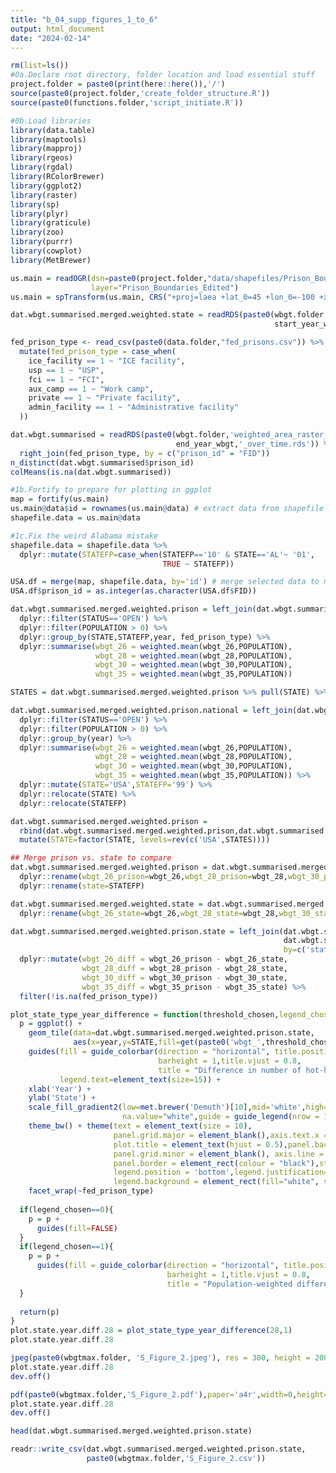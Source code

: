 ```yaml
---
title: "b_04_supp_figures_1_to_6"
output: html_document
date: "2024-02-14"
---
```


```r
rm(list=ls())
#0a.Declare root directory, folder location and load essential stuff
project.folder = paste0(print(here::here()),'/')
source(paste0(project.folder,'create_folder_structure.R'))
source(paste0(functions.folder,'script_initiate.R'))

#0b.Load libraries
library(data.table)
library(maptools)
library(mapproj)
library(rgeos)
library(rgdal)
library(RColorBrewer)
library(ggplot2)
library(raster)
library(sp)
library(plyr)
library(graticule)
library(zoo)
library(purrr)
library(cowplot)
library(MetBrewer)
```

```r
us.main = readOGR(dsn=paste0(project.folder,"data/shapefiles/Prison_Boundaries/"),
                  layer="Prison_Boundaries_Edited")
us.main = spTransform(us.main, CRS("+proj=laea +lat_0=45 +lon_0=-100 +x_0=0 +y_0=0 +a=6370997 +b=6370997 +units=m +no_defs"))

dat.wbgt.summarised.merged.weighted.state = readRDS(paste0(wbgt.folder,'weighted_area_raster_state_wbgtmax_daily_',
                                                           start_year_wbgt,'_',end_year_wbgt,'_over_time.rds'))

fed_prison_type <- read_csv(paste0(data.folder,"fed_prisons.csv")) %>% 
  mutate(fed_prison_type = case_when(
    ice_facility == 1 ~ "ICE facility",
    usp == 1 ~ "USP",
    fci == 1 ~ "FCI",
    aux_camp == 1 ~ "Work camp",
    private == 1 ~ "Private facility",
    admin_facility == 1 ~ "Administrative facility"
  ))

dat.wbgt.summarised = readRDS(paste0(wbgt.folder,'weighted_area_raster_prison_wbgtmax_daily_',start_year_wbgt,'_',
                                     end_year_wbgt,'_over_time.rds')) %>% 
  right_join(fed_prison_type, by = c("prison_id" = "FID"))
n_distinct(dat.wbgt.summarised$prison_id)
colMeans(is.na(dat.wbgt.summarised))

#1b.Fortify to prepare for plotting in ggplot
map = fortify(us.main)
us.main@data$id = rownames(us.main@data) # extract data from shapefile
shapefile.data = us.main@data

#1c.Fix the weird Alabama mistake
shapefile.data = shapefile.data %>%
  dplyr::mutate(STATEFP=case_when(STATEFP=='10' & STATE=='AL'~ '01',
                                  TRUE ~ STATEFP))

USA.df = merge(map, shapefile.data, by='id') # merge selected data to map_create dataframe for colouring of ggplot
USA.df$prison_id = as.integer(as.character(USA.df$FID))

```

```r
dat.wbgt.summarised.merged.weighted.prison = left_join(dat.wbgt.summarised,shapefile.data, by=c('prison_id'='FID')) %>% 
  dplyr::filter(STATUS=='OPEN') %>% 
  dplyr::filter(POPULATION > 0) %>%
  dplyr::group_by(STATE,STATEFP,year, fed_prison_type) %>%
  dplyr::summarise(wbgt_26 = weighted.mean(wbgt_26,POPULATION),
                   wbgt_28 = weighted.mean(wbgt_28,POPULATION),
                   wbgt_30 = weighted.mean(wbgt_30,POPULATION),
                   wbgt_35 = weighted.mean(wbgt_35,POPULATION)) 

STATES = dat.wbgt.summarised.merged.weighted.prison %>% pull(STATE) %>% unique()

dat.wbgt.summarised.merged.weighted.prison.national = left_join(dat.wbgt.summarised,shapefile.data, by=c('prison_id'='FID')) %>% 
  dplyr::filter(STATUS=='OPEN') %>% 
  dplyr::filter(POPULATION > 0) %>%
  dplyr::group_by(year) %>%
  dplyr::summarise(wbgt_26 = weighted.mean(wbgt_26,POPULATION),
                   wbgt_28 = weighted.mean(wbgt_28,POPULATION),
                   wbgt_30 = weighted.mean(wbgt_30,POPULATION),
                   wbgt_35 = weighted.mean(wbgt_35,POPULATION)) %>%
  dplyr::mutate(STATE='USA',STATEFP='99') %>%
  dplyr::relocate(STATE) %>%
  dplyr::relocate(STATEFP)

dat.wbgt.summarised.merged.weighted.prison = 
  rbind(dat.wbgt.summarised.merged.weighted.prison,dat.wbgt.summarised.merged.weighted.prison.national) %>%
  mutate(STATE=factor(STATE, levels=rev(c('USA',STATES))))

## Merge prison vs. state to compare
dat.wbgt.summarised.merged.weighted.prison = dat.wbgt.summarised.merged.weighted.prison %>%
  dplyr::rename(wbgt_26_prison=wbgt_26,wbgt_28_prison=wbgt_28,wbgt_30_prison=wbgt_30,wbgt_35_prison=wbgt_35) %>%
  dplyr::rename(state=STATEFP)

dat.wbgt.summarised.merged.weighted.state = dat.wbgt.summarised.merged.weighted.state %>%
  dplyr::rename(wbgt_26_state=wbgt_26,wbgt_28_state=wbgt_28,wbgt_30_state=wbgt_30,wbgt_35_state=wbgt_35)

dat.wbgt.summarised.merged.weighted.prison.state = left_join(dat.wbgt.summarised.merged.weighted.prison,
                                                             dat.wbgt.summarised.merged.weighted.state,
                                                             by=c('state','year')) %>%
  dplyr::mutate(wbgt_26_diff = wbgt_26_prison - wbgt_26_state,
                wbgt_28_diff = wbgt_28_prison - wbgt_28_state,
                wbgt_30_diff = wbgt_30_prison - wbgt_30_state,
                wbgt_35_diff = wbgt_35_prison - wbgt_35_state) %>% 
  filter(!is.na(fed_prison_type))

```




```r
plot_state_type_year_difference = function(threshold_chosen,legend_chosen=0){
  p = ggplot() +
    geom_tile(data=dat.wbgt.summarised.merged.weighted.prison.state,
              aes(x=year,y=STATE,fill=get(paste0('wbgt_',threshold_chosen,'_diff'))),size=1) +
    guides(fill = guide_colorbar(direction = "horizontal", title.position="left",barwidth = 10, 
                                 barheight = 1,title.vjust = 0.8,
                                 title = "Difference in number of hot-humid days"),
           legend.text=element_text(size=15)) +
    xlab('Year') +
    ylab('State') +
    scale_fill_gradient2(low=met.brewer('Demuth')[10],mid='white',high=met.brewer('Demuth')[1],
                         na.value="white",guide = guide_legend(nrow = 1)) +
    theme_bw() + theme(text = element_text(size = 10),
                       panel.grid.major = element_blank(),axis.text.x = element_text(angle=90 , size=8, vjust=0.5),
                       plot.title = element_text(hjust = 0.5),panel.background = element_blank(),
                       panel.grid.minor = element_blank(), axis.line = element_line(colour = "black"),
                       panel.border = element_rect(colour = "black"),strip.background = element_blank(),
                       legend.position = 'bottom',legend.justification='center',
                       legend.background = element_rect(fill="white", size=.5, linetype="dotted")) + 
    facet_wrap(~fed_prison_type)
  
  if(legend_chosen==0){
    p = p +
      guides(fill=FALSE)
  }
  if(legend_chosen==1){
    p = p + 
      guides(fill = guide_colorbar(direction = "horizontal", title.position="left",barwidth = 10, 
                                   barheight = 1,title.vjust = 0.8,
                                   title = "Population-weighted difference in annual number of\n hot-humid days between carceral facilities and rest of state"),legend.text=element_text(size=15))
  }
  
  return(p)
}
plot.state.year.diff.28 = plot_state_type_year_difference(28,1)
plot.state.year.diff.28
```


```r
jpeg(paste0(wbgtmax.folder, 'S_Figure_2.jpeg'), res = 300, height = 2000, width = 4000)
plot.state.year.diff.28
dev.off()

pdf(paste0(wbgtmax.folder,'S_Figure_2.pdf'),paper='a4r',width=0,height=0)
plot.state.year.diff.28
dev.off()
```

```r
head(dat.wbgt.summarised.merged.weighted.prison.state)

readr::write_csv(dat.wbgt.summarised.merged.weighted.prison.state,
                 paste0(wbgtmax.folder,'S_Figure_2.csv'))
```

